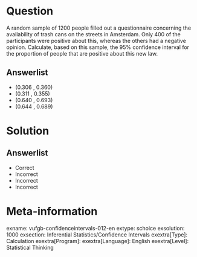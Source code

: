 Question
========
  
A random sample of 1200 people filled out a questionnaire concerning the 
availability of trash cans on the streets in Amsterdam. Only 400 of the
participants were positive about this, whereas the others had a negative 
opinion. Calculate, based on this sample, the 95% confidence interval for the proportion of people that are positive about this new law.   

Answerlist
----------
* (0.306 , 0.360)
* (0.311 , 0.355)
* (0.640 , 0.693)
* (0.644 , 0.689)


Solution
========
  
Answerlist
----------
* Correct
* Incorrect
* Incorrect
* Incorrect

Meta-information
================
exname: vufgb-confidenceintervals-012-en
extype: schoice
exsolution: 1000
exsection: Inferential Statistics/Confidence Intervals
exextra[Type]: Calculation
exextra[Program]: 
exextra[Language]: English
exextra[Level]: Statistical Thinking